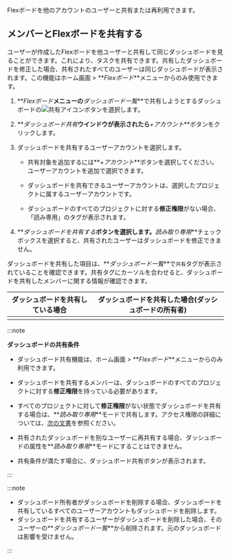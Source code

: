 Flexボードを他のアカウントのユーザーと共有または再利用できます。

## メンバーとFlexボードを共有する

ユーザーが作成したFlexボードを他ユーザーと共有して同じダッシュボードを見ることができます。これにより、タスクを共有できます。共有したダッシュボードを修正した場合、共有されたすべてのユーザーは同じダッシュボードが表示されます。この機能はホーム画面 > **_Flexボード_**メニューからのみ使用できます。

1. **_Flexボード_**メニューの**_ダッシュボード一覧_**で共有しようとするダッシュボードの![共有アイコン](/img/ico-flexboard-share.svg)ボタンを選択します。

   <ImgLang img="flexboard-share-01.png" desc="Flexボード共有" />

2. **_ダッシュボード共有_**ウインドウが表示されたら**_+アカウント_**ボタンをクリックします。

   <ImgLang img="flexboard-share-02.png" desc="Flexボード共有" />

3. ダッシュボードを共有するユーザーアカウントを選択します。

   <ImgLang img="flexboard-share-06.png" desc="Flexボード共有" />

   - 共有対象を追加するには**_+アカウント_**ボタンを選択してください。ユーザーアカウントを追加で選択できます。

   - ダッシュボードを共有できるユーザーアカウントは、選択したプロジェクトに属するユーザーアカウントです。

   - ダッシュボードのすべてのプロジェクトに対する**修正権限**がない場合、「読み専用」のタグが表示されます。

4. **_ダッシュボードを共有する_**ボタンを選択します。**_読み取り専用_**チェックボックスを選択すると、共有されたユーザーはダッシュボードを修正できません。

   <ImgLang img="flexboard-share-03.png" desc="Flexボード共有" />

ダッシュボードを共有した項目は、**_ダッシュボード一覧_**で`共有`タグが表示されていることを確認できます。共有タグにカーソルを合わせると、ダッシュボードを共有したメンバーに関する情報が確認できます。

| ダッシュボードを共有している場合                                          | ダッシュボードを共有した場合(ダッシュボードの所有者)                               |
| --------------------------------------------------------- | --------------------------------------------------------- |
| <ImgLang img="flexboard-share-04.png" desc="Flexボード共有" /> | <ImgLang img="flexboard-share-05.png" desc="Flexボード共有" /> |

:::note 

**ダッシュボードの共有条件**

- ダッシュボード共有機能は、ホーム画面 > **_Flexボード_**メニューからのみ利用できます。

- ダッシュボードを共有するメンバーは、ダッシュボードのすべてのプロジェクトに対する**修正権限**を持っている必要があります。 

- すべてのプロジェクトに対して**修正権限**がない状態でダッシュボードを共有する場合は、**_読み取り専用_**モードで共有します。アクセス権限の詳細については、[次の文書](../project/project-structure)を参照ください。

- 共有されたダッシュボードを別なユーザーに再共有する場合、ダッシュボードの属性を**_読み取り専用_**モードにすることはできません。

- 共有条件が満たす場合に、ダッシュボード共有ボタンが表示されます。

  <ImgLang img="flexboard-sharable-list.png" desc="Flexボード共有" />

:::

:::note

- ダッシュボード所有者がダッシュボードを削除する場合、ダッシュボードを共有しているすべてのユーザーアカウントもダッシュボードを削除します。
- ダッシュボードを共有するユーザーがダッシュボードを削除した場合、そのユーザーの**_ダッシュボード一覧_**から削除されます。元のダッシュボードは影響を受けません。

:::
